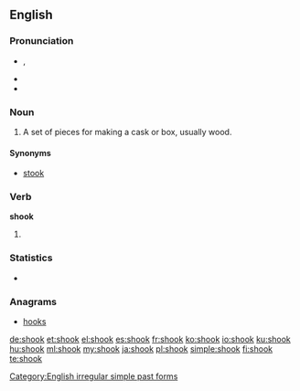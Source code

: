 ==English==

===Pronunciation===
* {{IPA|/ʃʊk/}}, {{SAMPA|/SUk/}}
* {{audio|en-us-shook.ogg|Audio (US)}}
* {{rhymes|ʊk}}

===Noun===
{{en-noun}}
# A set of pieces for making a cask or box, usually wood.

====Synonyms====
* [[stook]]

===Verb===
'''shook'''

# {{simple past of|shake}}

===Statistics===
* {{rank|loss|spot|wonderful|943|shook|fit|distribute|ordinary}}

===Anagrams===
* [[hooks#English|hooks]]

[[Category:English irregular simple past forms]]

[[de:shook]]
[[et:shook]]
[[el:shook]]
[[es:shook]]
[[fr:shook]]
[[ko:shook]]
[[io:shook]]
[[ku:shook]]
[[hu:shook]]
[[ml:shook]]
[[my:shook]]
[[ja:shook]]
[[pl:shook]]
[[simple:shook]]
[[fi:shook]]
[[te:shook]]